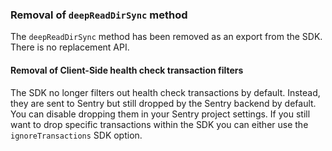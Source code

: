 ### Removal of `deepReadDirSync` method

The `deepReadDirSync` method has been removed as an export from the SDK. There is no replacement API.

#### Removal of Client-Side health check transaction filters

The SDK no longer filters out health check transactions by default. Instead, they are sent to Sentry but still dropped
by the Sentry backend by default. You can disable dropping them in your Sentry project settings. If you still want to
drop specific transactions within the SDK you can either use the `ignoreTransactions` SDK option.
